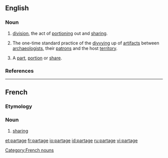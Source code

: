 ==English==

===Noun===
{{en-noun}}

# [[division]], the act of [[portioning]] out and [[sharing]].
# {{archaic}} {{archaeology}} The one-time standard practice of the [[divvying]] up of [[artifact]]s between [[archaeologists]], their [[patrons]] and the host [[territory]].
# {{obsolete}} A [[part]], [[portion]] or [[share]].

===References===
{{R:Webster 1913}}

----
==French==

===Etymology===
{{suffix|partir|age|lang=fr}}

===Noun===
{{fr-noun|m}}

# [[sharing]]

[[Category:French nouns]]

[[et:partage]]
[[fr:partage]]
[[io:partage]]
[[id:partage]]
[[ru:partage]]
[[vi:partage]]